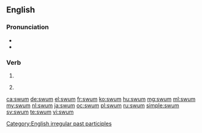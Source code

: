 ==English==

===Pronunciation===
* {{IPA|/swʌm/}}
* {{rhymes|ʌm}}

===Verb===
{{head|en}}

# {{past participle of|swim}}
# {{context|archaic|lang=en}} {{simple past of|swim}}

[[Category:English irregular past participles]]

[[ca:swum]]
[[de:swum]]
[[el:swum]]
[[fr:swum]]
[[ko:swum]]
[[hu:swum]]
[[mg:swum]]
[[ml:swum]]
[[my:swum]]
[[nl:swum]]
[[ja:swum]]
[[oc:swum]]
[[pl:swum]]
[[ru:swum]]
[[simple:swum]]
[[sv:swum]]
[[te:swum]]
[[vi:swum]]